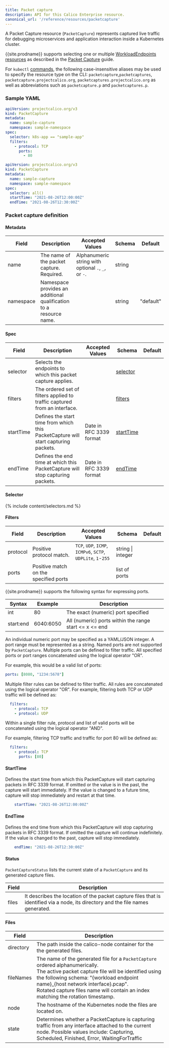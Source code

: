 ```yaml
---
title: Packet capture
description: API for this Calico Enterprise resource. 
canonical_url: '/reference/resources/packetcapture'
---
```


A Packet Capture resource (`PacketCapture`) represents captured live traffic for debugging microservices and application
interaction inside a Kubernetes cluster.

{{site.prodname}} supports selecting one or multiple [WorkloadEndpoints resources]({{site.baseurl}}/reference/resources/workloadendpoint)
as described in the [Packet Capture] guide.

For `kubectl` [commands](https://kubernetes.io/docs/reference/kubectl/overview/), the following case-insensitive aliases may be used to specify the resource type on the CLI: 
`packetcapture`,`packetcaptures`, `packetcapture.projectcalico.org`, `packetcaptures.projectcalico.org` as well as
abbreviations such as `packetcapture.p` and `packetcaptures.p`.

### Sample YAML

```yaml
apiVersion: projectcalico.org/v3
kind: PacketCapture
metadata:
  name: sample-capture
  namespace: sample-namespace
spec:
  selector: k8s-app == "sample-app"
  filters:
    - protocol: TCP
      ports:
        - 80
```

```yaml
apiVersion: projectcalico.org/v3
kind: PacketCapture
metadata:
  name: sample-capture
  namespace: sample-namespace
spec:
  selector: all()
  startTime: "2021-08-26T12:00:00Z"
  endTime: "2021-08-26T12:30:00Z"
```

### Packet capture definition

#### Metadata

| Field     | Description                                                        | Accepted Values                                     | Schema | Default   |
|-----------|--------------------------------------------------------------------|-----------------------------------------------------|--------|-----------|
| name      | The name of the packet capture. Required.                          | Alphanumeric string with optional `.`, `_`, or `-`. | string |           |
| namespace | Namespace provides an additional qualification to a resource name. |                                                     | string | "default" |


#### Spec

| Field      | Description                                                                                         | Accepted Values           | Schema                 | Default |
|------------|-----------------------------------------------------------------------------------------------------|---------------------------|------------------------|---------|
| selector   | Selects the endpoints to which this packet capture applies.                                         |                           | [selector](#selector)  |         |
| filters    | The ordered set of filters applied to traffic captured from an interface.                           |                           | [filters](#filters)    |         |
| startTime  | Defines the start time from which this PacketCapture will start capturing packets.                  |  Date in RFC 3339 format  | [startTime](#starttime)|         |
| endTime    | Defines the end time at which this PacketCapture will stop capturing packets.                       |  Date in RFC 3339 format  | [endTime](#endtime)    |         |

#### Selector

{% include content/selectors.md %}

#### Filters

| Field    | Description                              | Accepted Values                                             | Schema              | Default |
|----------|------------------------------------------|-------------------------------------------------------------|---------------------|---------|
| protocol | Positive protocol match.                 | `TCP`, `UDP`, `ICMP`, `ICMPv6`, `SCTP`, `UDPLite`, `1`-`255`| string \| integer   |         |
| ports    | Positive match on the specified ports    |                                                             | list of ports       |         |

{{site.prodname}} supports the following syntax for expressing ports.

| Syntax     | Example    | Description |
|------------|------------|-------------|
| int        | 80         | The exact (numeric) port specified
| start:end  | 6040:6050  | All (numeric) ports within the range start <= x <= end

An individual numeric port may be specified as a YAML/JSON integer. A port range must be represented as a string. Named ports are not supported by `PacketCapture`.
Multiple ports can be defined to filter traffic. All specified ports or port ranges concatenated using the logical operator "OR".

For example, this would be a valid list of ports:
```yaml
ports: [8080, "1234:5678"]
```

Multiple filter rules can be defined to filter traffic. All rules are concatenated using the logical operator "OR".
For example, filtering both TCP or UDP traffic will be defined as:

```yaml
  filters:
    - protocol: TCP
    - protocol: UDP
```

Within a single filter rule, protocol and list of valid ports will be concatenated using the logical operator "AND".

For example, filtering TCP traffic and traffic for port 80 will be defined as:

```yaml
  filters:
    - protocol: TCP
      ports: [80]
```

#### StartTime

Defines the start time from which this PacketCapture will start capturing packets in RFC 3339 format.
If omitted or the value is in the past, the capture will start immediately.
If the value is changed to a future time, capture will stop immediately and restart at that time.

```yaml
    startTime: "2021-08-26T12:00:00Z"
```

#### EndTime

Defines the end time from which this PacketCapture will stop capturing packets in RFC 3339 format.
If omitted the capture will continue indefinitely.
If the value is changed to the past, capture will stop immediately.

```yaml
    endTime: "2021-08-26T12:30:00Z"
```

#### Status

`PacketCaptureStatus` lists the current state of a `PacketCapture` and its generated capture files.

| Field | Description |
|-------|---|
| files | It describes the location of the packet capture files that is identified via a node, its directory and the file names generated. |

#### Files

| Field     | Description |
|-----------|---|
| directory | The path inside the calico-node container for the the generated files. |
| fileNames | The name of the generated file for a `PacketCapture` ordered alphanumerically. </br> The active packet capture file will be identified using the following schema: "{workload endpoint name}_{host network interface}.pcap". </br> Rotated capture files name will contain an index matching the rotation timestamp. |
| node      | The hostname of the Kubernetes node the files are located on. |
| state     | Determines whether a PacketCapture is capturing traffic from any interface attached to the current node. Possible values include: Capturing, Scheduled, Finished, Error, WaitingForTraffic |

[Packet Capture]: /visibility/packetcapture

